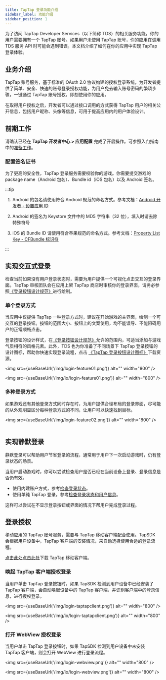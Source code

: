 ```yaml
---
title: TapTap 登录功能介绍
sidebar_label: 功能介绍
sidebar_position: 1
---
```



为了访问 TapTap Developer Services（以下简称 TDS）的相关服务功能，你的用户需要拥有一个 TapTap 账号。如果用户未使用 TapTap 账号，你的应用在调用 TDS 服务 API 时可能会遇到错误。本文档介绍了如何在你的应用中实现 TapTap 登录体验。

## 业务介绍

TapTap 账号服务，基于标准的 OAuth 2.0 协议构建的授权登录系统，为开发者提供了简单、安全、快速的账号登录授权功能，为用户免去输入账号密码的繁琐步骤，一键通过 TapTap 账号授权，即刻使用你的应用。  

在取得用户授权之后，开发者可以通过接口调用的方式获得 TapTap 用户的相关公开信息，包括用户昵称、头像等信息，可用于提高应用内的用户体验设计。  



## 前期工作

请确认已经在 **TapTap 开发者中心 > 应用配置** 完成了开启操作。可参照入门指南中的[准备工作](/sdk/start/get-ready/)。

### 配置签名证书

为了更高的安全性，TapTap 登录服务需要校验你的游戏。你需要提交游戏的 package name（Android 包名）、Bundle id（iOS 包名）以及 Android 签名。

:::tip

1. Android 的包名请使用符合 Android 规范的命名方式。参考文档：[Android 开发者 - 设置应用 ID](https://developer.android.com/studio/build/application-id)

2. Android 的签名为 Keystore 文件中的 MD5 字符串（32 位），填入时请去除特殊符号

3. iOS 的 Bundle ID 请使用符合苹果规范的命名方式。参考文档：[Property List Key - CFBundle 标识符](https://developer.apple.com/documentation/bundleresources/information_property_list/cfbundleidentifier)

:::

## 实现交互式登录 

检查当前如果没有用户登录状态时，需要为用户提供一个可视化点击交互的登录界面。TapTap 审核团队会在应用上架 TapTap 商店时审核你的登录界面，请务必参照[《登录按钮设计规范》](/design/)进行绘制。

### 单个登录方式

当应用中仅提供 TapTap 一种登录方式时，建议在开始游戏的主界面，绘制一个可交互的登录按钮。按钮的范围大小、按钮上的文案使用，均不能误导、不能阻碍用户的正常顺畅点击。

登录按钮的设计样式，在[《登录按钮设计规范》](/design/)允许的范围内，可适当添加与游戏气质相符的风格元素。此外，TDS 也为你准备了不同场景下 TapTap 登录按钮的设计图标，帮助你快速实现登录流程，点击 [《TapTap 登录按钮设计图标》](/tap-download)下载资源。

<Conditional region='cn'>

<img src={useBaseUrl('/img/login-feature01.png')} alt="" width="800" />

</Conditional>

<Conditional region='global'>

<img src={useBaseUrl('/img/io/login-feature01.png')} alt="" width="800" />

</Conditional>

### 多种登录方式

如果游戏还有其他登录方式同时存在时，为用户提供合理布局的登录界面，尽可能的从外观明显区分每种登录方式的不同，让用户可以快速找到目标。

<img src={useBaseUrl('/img/login-feature02.png')} alt="" width="800" />
      

## 实现静默登录

静默登录可以帮助用户节省登录的流程，通常用于用户下一次启动游戏时，仍有登录状态的场景。  

当用户启动游戏时，你可以尝试检查用户是否已经在当前设备上登录、登录信息是否仍有效。

* 使用内建账户方式，参考[检查登录状态](/sdk/taptap-login/guide/start/#检查登录状态)。
* 使用单纯 TapTap 登录，参考[检查登录状态和用户信息](/sdk/taptap-login/guide/tap-login/#检查登录状态和用户信息)。

这样可以尝试在不显示登录按钮或界面的情况下帮用户完成登录过程。

## 登录授权

移动应用的 TapTap 账号服务，需要与 TapTap 移动客户端配合使用。TapSDK 会根据用户设备中，TapTap 客户端的安装情况，来自动选择使用合适的登录流程。  

<Conditional region='cn'>[点击此处](https://www.taptap.com/mobile)</Conditional><Conditional region='global'>[点击此处](https://www.taptap.io/mobile)</Conditional>下载 TapTap 移动客户端。

### 唤起 TapTap 客户端授权登录

当用户单击 TapTap 登录按钮时，如果 TapSDK 检测到用户设备中已经安装了 TapTap 客户端，会自动唤起设备中的 TapTap 客户端，并识别客户端中的登录信息，进行授权登录。

<Conditional region='cn'>

<img src={useBaseUrl('/img/login-taptapclient.png')} alt="" width="800" />

</Conditional>

<Conditional region='global'>

<img src={useBaseUrl('/img/io/login-taptapclient.png')} alt="" width="800" />

</Conditional>

### 打开 WebView 授权登录

当用户单击 TapTap 登录按钮时，如果 TapSDK 检测到用户设备中未安装 TapTap 客户端，则会打开 WebView 进行登录流程。  

<Conditional region='cn'>

<img src={useBaseUrl('/img/login-webview.png')} alt="" width="800" />

</Conditional>

<Conditional region='global'>

<img src={useBaseUrl('/img/io/login-webview.png')} alt="" width="800" />

</Conditional>
